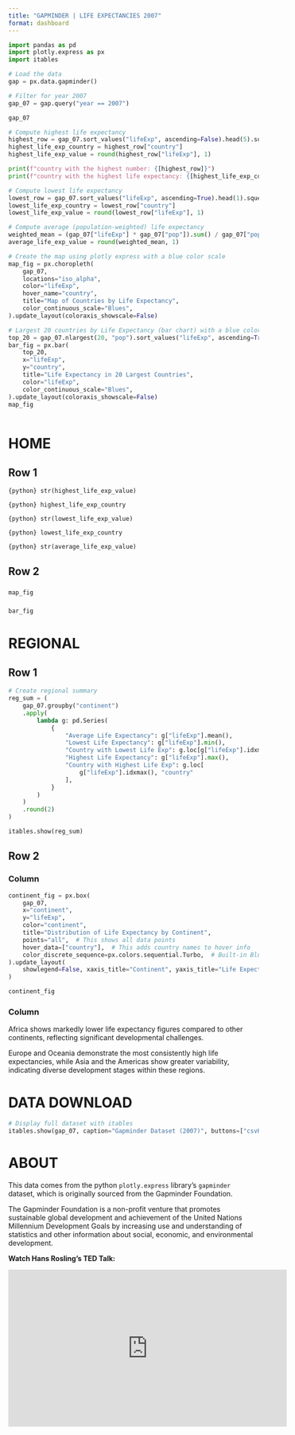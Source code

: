 ```yaml
---
title: "GAPMINDER | LIFE EXPECTANCIES 2007"  
format: dashboard   
---
```


```python
import pandas as pd
import plotly.express as px
import itables 
```

```python
# Load the data
gap = px.data.gapminder()
```

```python
# Filter for year 2007
gap_07 = gap.query("year == 2007")

gap_07
```

```python
# Compute highest life expectancy
highest_row = gap_07.sort_values("lifeExp", ascending=False).head(5).squeeze()
highest_life_exp_country = highest_row["country"]
highest_life_exp_value = round(highest_row["lifeExp"], 1)

print(f"country with the highest number: {[highest_row]}")
print(f"country with the highest life expectancy: {[highest_life_exp_country]}")
```

```python
# Compute lowest life expectancy
lowest_row = gap_07.sort_values("lifeExp", ascending=True).head(1).squeeze()
lowest_life_exp_country = lowest_row["country"]
lowest_life_exp_value = round(lowest_row["lifeExp"], 1)
```

```python
# Compute average (population-weighted) life expectancy
weighted_mean = (gap_07["lifeExp"] * gap_07["pop"]).sum() / gap_07["pop"].sum()
average_life_exp_value = round(weighted_mean, 1)

```

```python
# Create the map using plotly express with a blue color scale
map_fig = px.choropleth(
    gap_07,
    locations="iso_alpha",
    color="lifeExp",
    hover_name="country",
    title="Map of Countries by Life Expectancy",
    color_continuous_scale="Blues",
).update_layout(coloraxis_showscale=False)

# Largest 20 countries by Life Expectancy (bar chart) with a blue color scale
top_20 = gap_07.nlargest(20, "pop").sort_values("lifeExp", ascending=True)
bar_fig = px.bar(
    top_20,
    x="lifeExp",
    y="country",
    title="Life Expectancy in 20 Largest Countries",
    color="lifeExp",
    color_continuous_scale="Blues",
).update_layout(coloraxis_showscale=False)
map_fig
```



```python

```
# HOME

## Row 1 {height=30%}

::: {.valuebox icon="heart" color="#1E90FF" title="Highest Life Expectancy"}

`{python} str(highest_life_exp_value)`

`{python} highest_life_exp_country`

:::

::: {.valuebox icon="thermometer" color="#87CEFA" title="Lowest Life Expectancy"} 

`{python} str(lowest_life_exp_value)`

`{python} lowest_life_exp_country`

:::

::: {.valuebox icon="graph-up" color="#4682B4" title="Average Life Expectancy"}

`{python} str(average_life_exp_value)`

:::

## Row 2 {height=60%}

### {width=70%}

```python
map_fig
```

### {width=40%}

```python
bar_fig
```

# REGIONAL

## Row 1 {height=30%}

```python
# Create regional summary
reg_sum = (
    gap_07.groupby("continent")
    .apply(
        lambda g: pd.Series(
            {
                "Average Life Expectancy": g["lifeExp"].mean(),
                "Lowest Life Expectancy": g["lifeExp"].min(),
                "Country with Lowest Life Exp": g.loc[g["lifeExp"].idxmin(), "country"],
                "Highest Life Expectancy": g["lifeExp"].max(),
                "Country with Highest Life Exp": g.loc[
                    g["lifeExp"].idxmax(), "country"
                ],
            }
        )
    )
    .round(2)
)

itables.show(reg_sum)
```

## Row 2 {height=70%}

### Column {width="80%"}

```python
continent_fig = px.box(
    gap_07,
    x="continent",
    y="lifeExp",
    color="continent",
    title="Distribution of Life Expectancy by Continent",
    points="all",  # This shows all data points
    hover_data=["country"],  # This adds country names to hover info
    color_discrete_sequence=px.colors.sequential.Turbo,  # Built-in Blues palette
).update_layout(
    showlegend=False, xaxis_title="Continent", yaxis_title="Life Expectancy (years)"
)

continent_fig
```

### Column {width="20%"}

Africa shows markedly lower life expectancy figures compared to other continents, reflecting significant developmental challenges.

Europe and Oceania demonstrate the most consistently high life expectancies, while Asia and the Americas show greater variability, indicating diverse development stages within these regions.

# DATA DOWNLOAD

```python
# Display full dataset with itables
itables.show(gap_07, caption="Gapminder Dataset (2007)", buttons=["csvHtml5"])
```


# ABOUT

This data comes from the python `plotly.express` library’s `gapminder` dataset, which is originally sourced from the Gapminder Foundation.

The Gapminder Foundation is a non-profit venture that promotes sustainable global development and achievement of the United Nations Millennium Development Goals by increasing use and understanding of statistics and other information about social, economic, and environmental development.

**Watch Hans Rosling’s TED Talk:**

<iframe width="560" height="315" src="https://www.youtube.com/embed/hVimVzgtD6w?si=dKHepC5EXhjaXOe2" title="YouTube video player" frameborder="0" allow="accelerometer; autoplay; clipboard-write; encrypted-media; gyroscope; picture-in-picture; web-share" referrerpolicy="strict-origin-when-cross-origin" allowfullscreen></iframe>